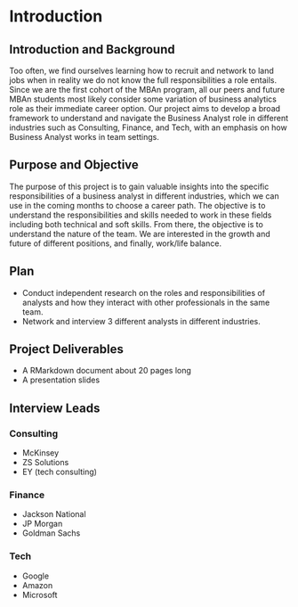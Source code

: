 # Introduction {-}

## Introduction and Background {-}
Too often, we find ourselves learning how to recruit and network to land jobs when in reality we do not know the full responsibilities a role entails. Since we are the first cohort of the MBAn program, all our peers and future MBAn students most likely consider some variation of business analytics role as their immediate career option. Our project aims to develop a broad framework to understand and navigate the Business Analyst role in different industries such as Consulting, Finance, and Tech, with an emphasis on how Business Analyst works in team settings. 


## Purpose and Objective {-}
The purpose of this project is to gain valuable insights into the specific responsibilities of a business analyst in different industries, which we can use in the coming months to choose a career path. The objective is to understand the responsibilities and skills needed to work in these fields including both technical and soft skills. From there, the objective is to understand the nature of the team. We are interested in the growth and future of different positions, and finally, work/life balance. 


## Plan {-}
* Conduct independent research on the roles and responsibilities of analysts and how they interact with other professionals in the same team.
* Network and interview 3 different analysts in different industries. 

## Project Deliverables {-}
* A RMarkdown document about 20 pages long
* A presentation slides

## Interview Leads {-}
### Consulting
  * McKinsey 
  * ZS Solutions
  * EY (tech consulting)

### Finance {-}
  * Jackson National
  * JP Morgan
  * Goldman Sachs

### Tech {-}
  * Google
  * Amazon
  * Microsoft
